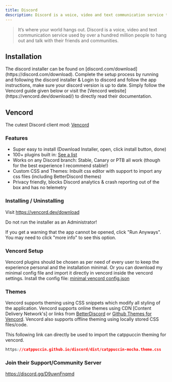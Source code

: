 ```yaml
---
title: Discord
description: Discord is a voice, video and text communication service to hang out and talk with their friends and communities.
---
```


> It’s where your world hangs out. Discord is a voice, video and text communication service used by over a hundred million people to hang out and talk with their friends and communities.

## Installation

<Stepper>
  <StepperItem title="Step 1: Get the installer">
    The discord installer can be found on
    [discord.com/download](https://discord.com/download).
  </StepperItem>
  <StepperItem title="Step 2: Setup & Login">
    Complete the setup process by running and following the discord installer &
    Login to discord and follow the app instructions, make sure your discord
    version is up to date.
  </StepperItem>
  <StepperItem title="Step 3: To modify discord install: Vencord">
    Simply follow the Vencord guide given below or visit the [Vencord
    website](https://vencord.dev/download/) to directly read their
    documentation.
  </StepperItem>
</Stepper>

## Vencord

The cutest Discord client mod: [Vencord](https://vencord.dev/)

### Features

- Super easy to install (Download Installer, open, click install button, done)
- 100+ plugins built in: [See a list](https://vencord.dev/plugins)
- Works on any Discord branch: Stable, Canary or PTB all work (though for the best experience I recommend stable!)
- Custom CSS and Themes: Inbuilt css editor with support to import any css files (including BetterDiscord themes)
- Privacy friendly, blocks Discord analytics & crash reporting out of the box and has no telemetry

### Installing / Uninstalling

Visit https://vencord.dev/download

<Note type="danger" title="Warning">
Do not run the installer as an Administrator!

If you get a warning that the app cannot be opened, click "Run Anyways". You may need to click "more info" to see this option.

</Note>

### Vencord Setup

Vencord plugins should be chosen as per need of every user to keep the experience personal and the installation minimal. Or you can download my minimal config file and import it directly in vencord inside the vencord settings.
Install the config file:
[minimal vencord config.json](https://winzilla.vercel.app/minimal_vencord_config.json)

### Themes

Vencord supports theming using CSS snippets which modify all styling of the application. Vencord supports online themes using CDN [Content Delivery Network's] or links from [BetterDiscord](https://betterdiscord.app/themes) or [Github Themes for Vencord](https://github.com/search?q=discord+theme&type=repositories). Vencord also supports offline theming using locally stored CSS files/code.

This following link can directly be used to import the catppuccin theming for vencord.

```css:sampleTheme.css
https://catppuccin.github.io/discord/dist/catppuccin-mocha.theme.css
```

### Join their Support/Community Server

https://discord.gg/D9uwnFnqmd
